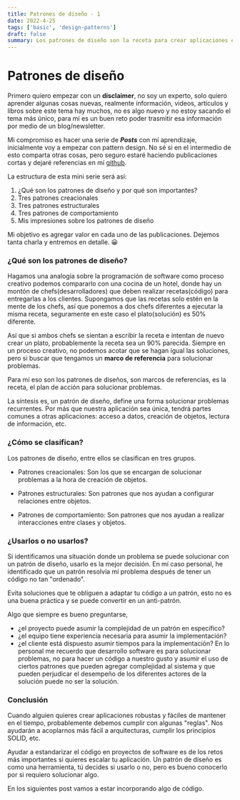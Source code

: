```yaml
---
title: Patrones de diseño - 1
date: 2022-4-25
tags: ['basic', 'design-patterns']
draft: false
summary: Los patrones de diseño son la receta para crear aplicaciones escalables, mantenibles y con calidad.
---
```


# Patrones de diseño

Primero quiero empezar con un **disclaimer**, no soy un experto, solo quiero aprender algunas cosas nuevas, realmente información, videos, artículos y libros sobre este tema hay muchos, no es algo nuevo y no estoy sacando el tema más único, para mí es un buen reto poder trasmitir esa información por medio de un blog/newsletter.

Mi compromiso es hacer una serie de **_Posts_** con mí aprendizaje, inicialmente voy a empezar con pattern design. No sé si en el intermedio de esto comparta otras cosas, pero seguro estaré haciendo publicaciones cortas y dejaré referencias en mí [github](https://github.com/jamescardona11).

La estructura de esta mini serie será así:

1. ¿Qué son los patrones de diseño y por qué son importantes?
2. Tres patrones creacionales
3. Tres patrones estructurales
4. Tres patrones de comportamiento
5. Mis impresiones sobre los patrones de diseño

Mi objetivo es agregar valor en cada uno de las publicaciones.
Dejemos tanta charla y entremos en detalle. 😀

### ¿Qué son los patrones de diseño?

Hagamos una analogía sobre la programación de software como proceso creativo podemos compararlo con una cocina de un hotel, donde hay un montón de chefs(desarrolladores) que deben realizar recetas(código) para entregarlas a los clientes.
Supongamos que las recetas solo estén en la mente de los chefs, así que ponemos a dos chefs diferentes a ejecutar la misma receta, seguramente en este caso el plato(solución) es 50% diferente.

Así que si ambos chefs se sientan a escribir la receta e intentan de nuevo crear un plato, probablemente la receta sea un 90% parecida. Siempre en un proceso creativo, no podemos acotar que se hagan igual las soluciones, pero si buscar que tengamos un **marco de referencia** para solucionar problemas.

Para mí eso son los patrones de diseños, son marcos de referencias, es la receta, el plan de acción para solucionar problemas.

La síntesis es, un patrón de diseño, define una forma solucionar problemas recurrentes. Por más que nuestra aplicación sea única, tendrá partes comunes a otras aplicaciones: acceso a datos, creación de objetos, lectura de información, etc.

### ¿Cómo se clasifican?

Los patrones de diseño, entre ellos se clasifican en tres grupos.

- Patrones creacionales: Son los que se encargan de solucionar problemas a la hora de creación de objetos.

- Patrones estructurales: Son patrones que nos ayudan a configurar relaciones entre objetos.

- Patrones de comportamiento: Son patrones que nos ayudan a realizar interacciones entre clases y objetos.

### ¿Usarlos o no usarlos?

Si identificamos una situación donde un problema se puede solucionar con un patrón de diseño, usarlo es la mejor decisión. En mí caso personal, he identificado que un patrón resolvía mí problema después de tener un código no tan "ordenado".

Evita soluciones que te obliguen a adaptar tu código a un patrón, esto no es una buena práctica y se puede convertir en un anti-patrón.

Algo que siempre es bueno preguntarse,

- ¿el proyecto puede asumir la complejidad de un patrón en específico?
- ¿el equipo tiene experiencia necesaria para asumir la implementación?
- ¿el cliente está dispuesto asumir tiempos para la implementación?
  En lo personal me recuerdo que desarrollo software es para solucionar problemas, no para hacer un código a nuestro gusto y asumir el uso de ciertos patrones que pueden agregar complejidad al sistema y que pueden perjudicar el desempeño de los diferentes actores de la solución puede no ser la solución.

### Conclusión

Cuando alguien quieres crear aplicaciones robustas y fáciles de mantener en el tiempo, probablemente debemos cumplir con algunas "reglas". Nos ayudarán a acoplarnos más fácil a arquitecturas, cumplir los principios SOLID, etc.

Ayudar a estandarizar el código en proyectos de software es de los retos más importantes si quieres escalar tu aplicación. Un patrón de diseño es como una herramienta, tú decides si usarlo o no, pero es bueno conocerlo por si requiero solucionar algo.

En los siguientes post vamos a estar incorporando algo de código.
